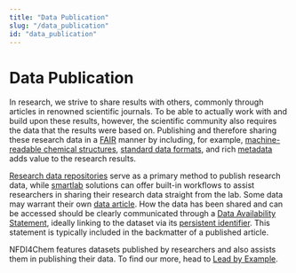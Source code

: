 ```yaml
---
title: "Data Publication"
slug: "/data_publication"
id: "data_publication"
---
```


# Data Publication

In research, we strive to share results with others, commonly through articles in renowned scientific journals. To be able to actually work with and build upon these results, however, the scientific community also requires the data that the results were based on. Publishing and therefore sharing these research data in a [FAIR](/docs/fair) manner by including, for example, [machine-readable chemical structures](/docs/machine-readable_chemical_structures), [standard data formats](/docs/format_standards), and rich [metadata](/docs/metadata) adds value to the research results. 

[Research data repositories](/docs/repositories) serve as a primary method to publish research data, while [smartlab](/docs/smartlab) solutions can offer built-in workflows to assist researchers in sharing their research data straight from the lab. <!-- or: straight from the ELN? --> Some data may warrant their own [data article](/docs/data_articles). How the data has been shared and can be accessed should be clearly communicated through a [Data Availability Statement](/docs/data_availability_statement), ideally linking to the dataset via its [persistent identifier](/docs/identifiers). <!-- leave out "ideally"?--> This statement is typically included in the backmatter of a published article. 


NFDI4Chem features datasets published by researchers and also assists them in publishing their data. To find our more, head to [Lead by Example](/docs/lbe-intro).